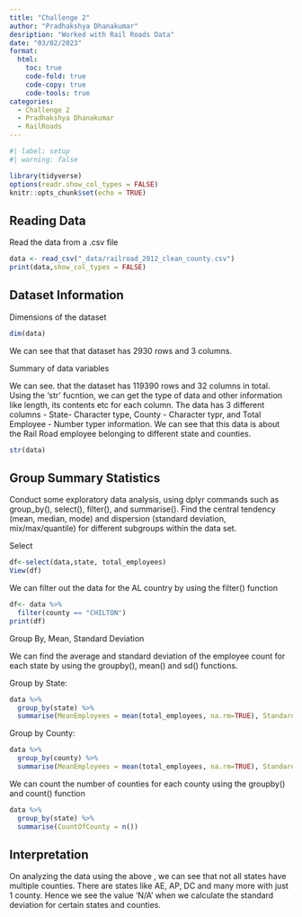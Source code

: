```yaml
---
title: "Challenge 2"
author: "Pradhakshya Dhanakumar"
desription: "Worked with Rail Roads Data"
date: "03/02/2023"
format:
  html:
    toc: true
    code-fold: true
    code-copy: true
    code-tools: true
categories:
  - Challenge 2
  - Pradhakshya Dhanakumar
  - RailRoads
---
```


```r
#| label: setup
#| warning: false

library(tidyverse)
options(readr.show_col_types = FALSE)
knitr::opts_chunk$set(echo = TRUE)
```

## Reading Data
Read the data from a .csv file
```r
data <- read_csv("_data/railroad_2012_clean_county.csv")
print(data,show_col_types = FALSE)
```


## Dataset Information
Dimensions of the dataset
```r
dim(data)
```

We can see that that dataset has 2930 rows and 3 columns. 


Summary of data variables

We can see. that the dataset has 119390 rows and 32 columns in total. Using the 'str' fucntion, we can get the type of data and other information like length, its contents etc for each column. The data has 3 different columns - State- Character type, County - Character typr, and Total Employee - Number typer information. We can see that this data is about the Rail Road employee belonging to different state and counties.
```r
str(data)
```
## Group Summary Statistics

Conduct some exploratory data analysis, using dplyr commands such as group_by(), select(), filter(), and summarise(). Find the central tendency (mean, median, mode) and dispersion (standard deviation, mix/max/quantile) for different subgroups within the data set.

Select

```r
df<-select(data,state, total_employees)
View(df)
```

We can filter out the data for the AL country by using the filter() function
```r
df<- data %>% 
  filter(county == "CHILTON")
print(df)
```

Group By, Mean, Standard Deviation



We can find the average and standard deviation of the employee count for each state by using the groupby(), mean() and sd() functions.

Group by State:
```r
data %>% 
  group_by(state) %>% 
  summarise(MeanEmployees = mean(total_employees, na.rm=TRUE), StandardDeviation = sd(total_employees, na.rm = TRUE))
```

Group by County:
```r
data %>% 
  group_by(county) %>% 
  summarise(MeanEmployees = mean(total_employees, na.rm=TRUE), StandardDeviation = sd(total_employees, na.rm = TRUE))
```

We can count the number of counties for each county using the groupby() and count() function
```r
data %>% 
  group_by(state) %>% 
  summarise(CountOfCounty = n())
```


## Interpretation
On analyzing the data using the above , we can see that not all states have multiple counties. There are states like AE, AP, DC and many more with just 1 county. Hence we see the value 'N/A' when we calculate the standard deviation for certain states and counties.


